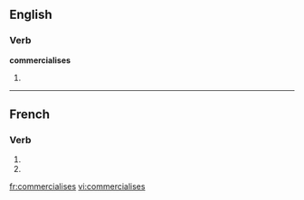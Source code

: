 ==English==

===Verb===
'''commercialises'''

# {{third-person singular of|[[commercialise]]}}

{{see|commercialisés}}

----

==French==

===Verb===
{{fr-verb-form}}

# {{form of|[[second-person|Second-person]] [[singular]] [[present indicative]]|commercialiser|lang=French}}
# {{form of|Second-person singular [[present subjunctive]]|commercialiser |lang=French}}

[[fr:commercialises]]
[[vi:commercialises]]